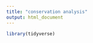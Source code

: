 ---
title: "conservation analysis"
output: html_document
---

```{r}
library(tidyverse)
```

